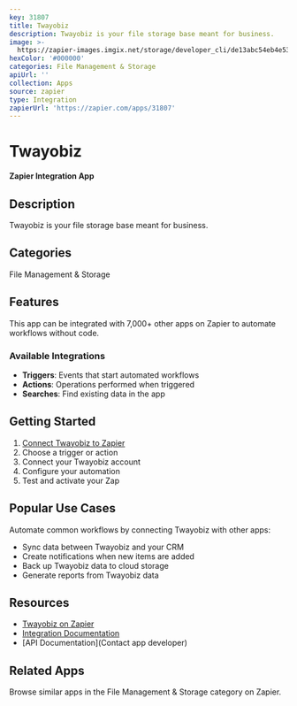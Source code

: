 ```yaml
---
key: 31807
title: Twayobiz
description: Twayobiz is your file storage base meant for business.
image: >-
  https://zapier-images.imgix.net/storage/developer_cli/de13abc54eb4e530f00ec903bac580ef.png?auto=format%2Ccompress&ixlib=python-3.0.0&q=50
hexColor: '#000000'
categories: File Management & Storage
apiUrl: ''
collection: Apps
source: zapier
type: Integration
zapierUrl: 'https://zapier.com/apps/31807'
---
```

# Twayobiz

**Zapier Integration App**

## Description

Twayobiz is your file storage base meant for business.

## Categories

File Management & Storage

## Features

This app can be integrated with 7,000+ other apps on Zapier to automate workflows without code.

### Available Integrations

- **Triggers**: Events that start automated workflows
- **Actions**: Operations performed when triggered
- **Searches**: Find existing data in the app

## Getting Started

1. [Connect Twayobiz to Zapier](https://zapier.com/apps/31807)
2. Choose a trigger or action
3. Connect your Twayobiz account
4. Configure your automation
5. Test and activate your Zap

## Popular Use Cases

Automate common workflows by connecting Twayobiz with other apps:

- Sync data between Twayobiz and your CRM
- Create notifications when new items are added
- Back up Twayobiz data to cloud storage
- Generate reports from Twayobiz data

## Resources

- [Twayobiz on Zapier](https://zapier.com/apps/31807)
- [Integration Documentation](https://zapier.com/apps/31807/integrations)
- [API Documentation](Contact app developer)

## Related Apps

Browse similar apps in the File Management & Storage category on Zapier.
